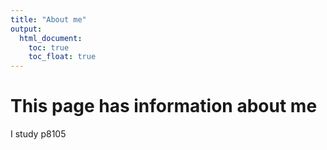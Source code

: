 ```yaml
---
title: "About me"
output: 
  html_document:
    toc: true
    toc_float: true
---
```


# This page has information about me

I study p8105



